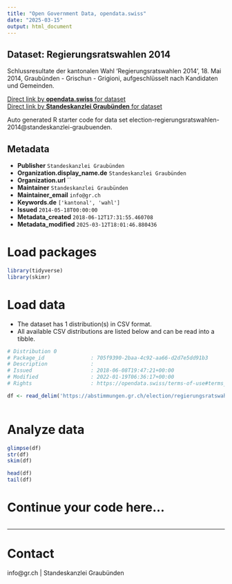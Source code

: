 ```yaml
---
title: "Open Government Data, opendata.swiss"
date: "2025-03-15"
output: html_document
---
```


## Dataset: Regierungsratswahlen 2014

Schlussresultate der kantonalen Wahl 'Regierungsratswahlen 2014', 18. Mai 2014, Graubünden - Grischun - Grigioni, aufgeschlüsselt nach Kandidaten und Gemeinden.

[Direct link by **opendata.swiss** for dataset](https://opendata.swiss/de/dataset/regierungsratswahlen-2014)<br>
[Direct link by **Standeskanzlei Graubünden** for dataset](https://abstimmungen.gr.ch/election/regierungsratswahlen-2014/data)

Auto generated R starter code for data set election-regierungsratswahlen-2014@standeskanzlei-graubuenden.

## Metadata

- **Publisher** `Standeskanzlei Graubünden`
- **Organization.display_name.de** `Standeskanzlei Graubünden`
- **Organization.url** ``
- **Maintainer** `Standeskanzlei Graubünden`
- **Maintainer_email** `info@gr.ch`
- **Keywords.de** `['kantonal', 'wahl']`
- **Issued** `2014-05-18T00:00:00`
- **Metadata_created** `2018-06-12T17:31:55.460708`
- **Metadata_modified** `2025-03-12T18:01:46.880436`


# Load packages

```r

library(tidyverse)
library(skimr)

```

# Load data

-   The dataset has 1 distribution(s) in CSV format.
-   All available CSV distributions are listed below and can be read into a tibble.

```r

# Distribution 0
# Package_id               : 705f9390-2baa-4c92-aa66-d2d7e5dd91b3
# Description              : 
# Issued                   : 2018-06-08T19:47:21+00:00
# Modified                 : 2022-01-19T06:36:17+00:00
# Rights                   : https://opendata.swiss/terms-of-use#terms_by

df <- read_delim('https://abstimmungen.gr.ch/election/regierungsratswahlen-2014/data-csv')



```

# Analyze data

```r

glimpse(df)
str(df)
skim(df)

head(df)
tail(df)

```

# Continue your code here...

```r

```

------------------------------------------------------------------------

# Contact

info@gr.ch | Standeskanzlei Graubünden
